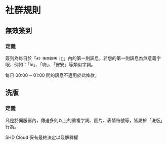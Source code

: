 
# 社群規則
## 無效簽到
### 定義
簽到為每日於「`#》快來聊天｜💬`」內的第一則訊息，若您的第一則訊息為無意義字眼，例如：「hi」、「嗨」、「安安」等類似字詞。

<Callout type="info" emoji="ℹ️">每日 00:00 ~ 01:00 間的訊息不適用於此條款。</Callout>

## 洗版
### 定義
凡是於伺服器內，傳送多則以上的重複字詞、圖片、表情符號等，皆屬於「洗版」行為。

<Callout type="warning">SHD Cloud 保有最終決定以及解釋權</Callout>